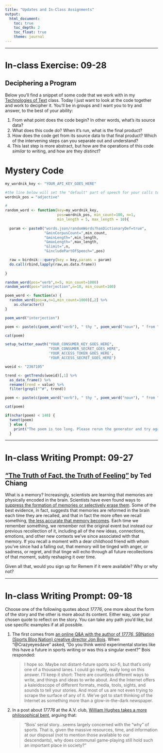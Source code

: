 ```yaml
---
title: "Updates and In-Class Assignments"
output: 
  html_document:
    toc: true
    toc_depth: 2
    toc_float: true
    theme: journal
---
```


-----

# In-class Exercise: 09-28

## Deciphering a Program

Below you'll find a snippet of some code that we work with in my [Technologies of Text](http://s17tot.ryancordell.org/) class. Today I just want to look at the code together and work to decipher it. You'll be in groups and I want you to try and answer, to the best of your ability:

1. From what point does the code begin? In other words, what's its source data?
2. What does this code *do*? When it's run, what is the final product?
3. How does the code get from its source data to that final product? Which of the intervening steps can you separate out and understand?
4. This last step is more abstract, but how are the operations of this code *similar* to writing, and how are they *distinct*?

# Mystery Code

```r
my_wordnik_key <- "YOUR_API_KEY_GOES_HERE"

#the line below will set the "default" part of speech for your calls to Wordnik, but you will be able to override this setting in later code.
wordnik_pos = "adjective"

#
random_word <- function(key=my_wordnik_key,
                        pos=wordnik_pos, min_count=100, n=1,
                        min_length = 5, max_length = 10){
  
  param <- paste0("words.json/randomWords?hasDictionaryDef=true",
                  "&minCorpusCount=",min_count,
                  "&minLength=",min_length,
                  "&maxLength=",max_length,
                  "&limit=",n,
                  "&includePartOfSpeech=",pos)

  raw = birdnik:::query(key = key,params = param)
  do.call(rbind,lapply(raw,as.data.frame))
  
}

random_word(pos="verb",n=5, min_count=1000)
random_word(pos="interjection",n=10, min_count=100)

poem_word <- function(x) {
  random_word(pos=x,n=1,min_count=1000)[,2] %>%
    as.character()
}

poem_word("interjection")

poem <- paste(c(poem_word("verb"), " thy ", poem_word("noun"), " from ", poem_word("preposition")," my ", poem_word("noun"), ", and ", poem_word("verb"), " thy ", poem_word("noun"), " from ", poem_word("preposition"), " my ", poem_word("noun"), "! \nQuoth the Ravbot, '", poem_word("interjection"), "!'"), collapse = "")

cat(poem)

setup_twitter_oauth("YOUR_CONSUMER_KEY_GOES_HERE", 
                    "YOUR_CONSUMER_SECRET_GOES_HERE", 
                    'YOUR_ACCESS_TOKEN_GOES_HERE', 
                    'YOUR_ACCESS_SECRET_GOES_HERE')

woeid <- "2367105"

trend <- getTrends(woeid)[,1] %>%
  as_data_frame() %>%
  rename(trend = value) %>%
  filter(grepl("^#", trend))

poem <- paste(c(poem_word("verb"), " thy ", poem_word("noun"), " from ", poem_word("preposition")," my ", poem_word("noun"), ", and ", poem_word("verb"), " thy ", poem_word("noun"), " from ", poem_word("preposition"), " my ", poem_word("noun"), '!" \nQuoth the Ravbot, "Never ', trend %>% sample_n(1), "!'"), collapse = "")

cat(poem)

if(nchar(poem) < 140) {
  tweet(poem)
  } else {
    print("The poem is too long. Please rerun the generator and try again!")
  }
```

-----

# In-class Writing Prompt: 09-27
## ["The Truth of Fact, the Truth of Feeling"](https://subterraneanpress.com/magazine/fall_2013/the_truth_of_fact_the_truth_of_feeling_by_ted_chiang) by Ted Chiang

What is a memory? Increasingly, scientists are learning that memories are physically encoded in the brain. Scientists have even found ways to [suppress the formation of memories or selectively erase them](http://www.radiolab.org/story/91570-eternal-sunshine-of-the-spotless-rat/). Some of the best evidence, in fact, suggests that memories are reformed in the brain each time they are recalled, and that in fact the more often we recall something, [the less accurate that memory becomes](https://news.northwestern.edu/stories/2012/09/your-memory-is-like-the-telephone-game). Each time we remember something, we remember not the original event but instead our previous recollection of it, including all of the new ideas, connections, emotions, and other new contexts we've since associated with that memory. If you recall a moment with a dear childhood friend with whom you've since had a falling out, that memory will be tinged with anger, or sadness, or regret, and that tinge will echo through all future recollections of that moment, subtly reshaping it over time. 

Given all that, would you sign up for Remem if it were available? Why or why not?

-----

# In-class Writing Prompt: 09-18

Choose one of the following quotes about *17776*, one more about the form of the story and the other is more about its content. Either way, use your chosen quote to reflect on the story. You can take any path you'd like, but use specific examples if at all possible. 

1. The first comes from [an online Q&A with the author of *17776*, SBNation (Sports Blog Nation) creative director Jon Bois](https://www.sbnation.com/2017/7/24/16003968/17776-questions-and-answers). When "@Crazyeyesdave" asked, "Do you think weird experimental stories like this have a future in sports writing or was this a singular event?" Bois responded:
    
    > I hope so. Maybe not distant-future sports sci-fi, but that’s only one of a thousand lanes. I could go really, really long on this answer. I’ll keep it short: There are countless different ways to write, and things and ideas to write about. And the Internet offers a kaleidoscope of different formats, media, tools, sights, and sounds to tell your stories. And most of us are not even trying to scrape the surface of any of it. We’ve got to start thinking of the Internet as something more than a glow-in-the-dark newspaper.

2. In a post about *17776* at the A.V. club, [William Hughes takes a more philosophical bent](https://news.avclub.com/the-future-of-football-is-post-human-despair-and-fasci-1798263717), arguing that: 
    
    > "Bois’ serial story...seems largely concerned with the “why” of sports. That is, given the massive resources, time, and information at our disposal (not to mention those available to our descendants), why does communal game-playing still hold such an important place in society?"
